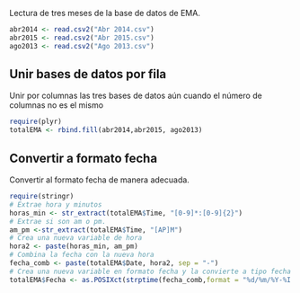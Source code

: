 Lectura de tres meses de la base de datos de EMA.
```r
abr2014 <- read.csv2("Abr 2014.csv")
abr2015 <- read.csv2("Abr 2015.csv")
ago2013 <- read.csv2("Ago 2013.csv")
```

## Unir bases de datos por fila
Unir por columnas las tres bases de datos aún cuando el 
número de columnas no es el mismo
```r
require(plyr)
totalEMA <- rbind.fill(abr2014,abr2015, ago2013)
```

## Convertir a formato fecha
Convertir al formato fecha de manera adecuada.

```r
require(stringr)
# Extrae hora y minutos
horas_min <- str_extract(totalEMA$Time, "[0-9]*:[0-9]{2}")
# Extrae si son am o pm.
am_pm <-str_extract(totalEMA$Time, "[AP]M")
# Crea una nueva variable de hora
hora2 <- paste(horas_min, am_pm)
# Combina la fecha con la nueva hora
fecha_comb <- paste(totalEMA$Date, hora2, sep = "-")
# Crea una nueva variable en formato fecha y la convierte a tipo fecha
totalEMA$Fecha <- as.POSIXct(strptime(fecha_comb,format = "%d/%m/%Y-%I:%M %p"))
```

